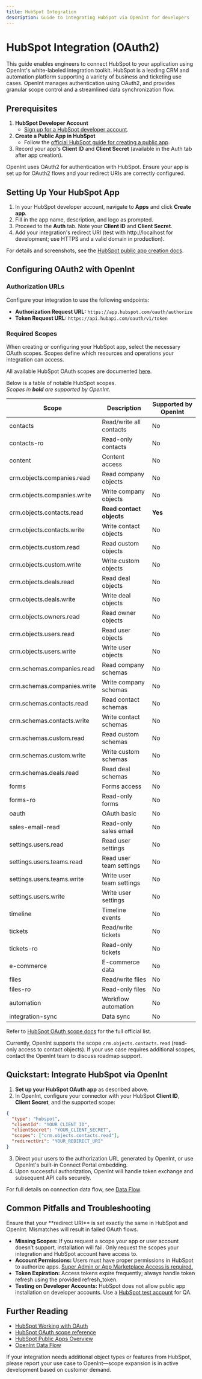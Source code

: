 ```yaml
---
title: HubSpot Integration
description: Guide to integrating HubSpot via OpenInt for developers
---
```


# HubSpot Integration (OAuth2)

This guide enables engineers to connect HubSpot to your application using OpenInt's white-labeled integration toolkit. HubSpot is a leading CRM and automation platform supporting a variety of business and ticketing use cases. OpenInt manages authentication using OAuth2, and provides granular scope control and a streamlined data synchronization flow.

## Prerequisites

1. **HubSpot Developer Account**
   - [Sign up for a HubSpot developer account](https://app.hubspot.com/signup-hubspot/developers).
2. **Create a Public App in HubSpot**
   - Follow the [official HubSpot guide for creating a public app](https://developers.hubspot.com/docs/guides/apps/public-apps/overview#create-a-public-app).
3. Record your app's **Client ID** and **Client Secret** (available in the Auth tab after app creation).

<Info>
OpenInt uses OAuth2 for authentication with HubSpot. Ensure your app is set up for OAuth2 flows and your redirect URIs are correctly configured.
</Info>

## Setting Up Your HubSpot App

1. In your HubSpot developer account, navigate to **Apps** and click **Create app**.
2. Fill in the app name, description, and logo as prompted.
3. Proceed to the **Auth** tab. Note your **Client ID** and **Client Secret**.
4. Add your integration's redirect URI (test with http://localhost for development; use HTTPS and a valid domain in production).

For details and screenshots, see the [HubSpot public app creation docs](https://developers.hubspot.com/docs/guides/apps/public-apps/overview#create-a-public-app).

## Configuring OAuth2 with OpenInt

### Authorization URLs

Configure your integration to use the following endpoints:

- **Authorization Request URL:**  `https://app.hubspot.com/oauth/authorize`
- **Token Request URL:** `https://api.hubapi.com/oauth/v1/token`

### Required Scopes

When creating or configuring your HubSpot app, select the necessary OAuth scopes. Scopes define which resources and operations your integration can access.

All available HubSpot OAuth scopes are documented [here](https://developers.hubspot.com/docs/guides/apps/authentication/working-with-oauth#configure-scopes).

Below is a table of notable HubSpot scopes. <br />
<em>Scopes in <strong>bold</strong> are supported by OpenInt.</em>

| Scope | Description | Supported by OpenInt |
|---|---|---|
| <Tooltip tip="Provides read and write access to all contacts and contact properties in HubSpot.">contacts</Tooltip> | Read/write all contacts | No |
| <Tooltip tip="Provides read-only access to contacts and contact properties in HubSpot.">contacts-ro</Tooltip> | Read-only contacts | No |
| <Tooltip tip="Provides read and write access to content, including blog posts, pages, and templates.">content</Tooltip> | Content access | No |
| <Tooltip tip="Provides read-only access to company objects in the CRM.">crm.objects.companies.read</Tooltip> | Read company objects | No |
| <Tooltip tip="Provides write access to company objects in the CRM.">crm.objects.companies.write</Tooltip> | Write company objects | No |
| <Tooltip tip="Provides read-only access to contact objects in the CRM.">crm.objects.contacts.read</Tooltip> | <strong>Read contact objects</strong> | **Yes** |
| <Tooltip tip="Provides write access to contact objects in the CRM.">crm.objects.contacts.write</Tooltip> | Write contact objects | No |
| <Tooltip tip="Provides read-only access to custom objects in the CRM.">crm.objects.custom.read</Tooltip> | Read custom objects | No |
| <Tooltip tip="Provides write access to custom objects in the CRM.">crm.objects.custom.write</Tooltip> | Write custom objects | No |
| <Tooltip tip="Provides read-only access to deal objects in the CRM.">crm.objects.deals.read</Tooltip> | Read deal objects | No |
| <Tooltip tip="Provides write access to deal objects in the CRM.">crm.objects.deals.write</Tooltip> | Write deal objects | No |
| <Tooltip tip="Provides read-only access to owner objects in the CRM.">crm.objects.owners.read</Tooltip> | Read owner objects | No |
| <Tooltip tip="Provides read-only access to user objects in the CRM.">crm.objects.users.read</Tooltip> | Read user objects | No |
| <Tooltip tip="Provides write access to user objects in the CRM.">crm.objects.users.write</Tooltip> | Write user objects | No |
| <Tooltip tip="Provides read-only access to company schemas in the CRM.">crm.schemas.companies.read</Tooltip> | Read company schemas | No |
| <Tooltip tip="Provides write access to company schemas in the CRM.">crm.schemas.companies.write</Tooltip> | Write company schemas | No |
| <Tooltip tip="Provides read-only access to contact schemas in the CRM.">crm.schemas.contacts.read</Tooltip> | Read contact schemas | No |
| <Tooltip tip="Provides write access to contact schemas in the CRM.">crm.schemas.contacts.write</Tooltip> | Write contact schemas | No |
| <Tooltip tip="Provides read-only access to custom schemas in the CRM.">crm.schemas.custom.read</Tooltip> | Read custom schemas | No |
| <Tooltip tip="Provides write access to custom schemas in the CRM.">crm.schemas.custom.write</Tooltip> | Write custom schemas | No |
| <Tooltip tip="Provides read-only access to deal schemas in the CRM.">crm.schemas.deals.read</Tooltip> | Read deal schemas | No |
| <Tooltip tip="Provides read and write access to forms and form submissions.">forms</Tooltip> | Forms access | No |
| <Tooltip tip="Provides read-only access to forms and form submissions.">forms-ro</Tooltip> | Read-only forms | No |
| <Tooltip tip="Allows the app to make OAuth requests to HubSpot's API.">oauth</Tooltip> | OAuth basic | No |
| <Tooltip tip="Provides read-only access to sales email data.">sales-email-read</Tooltip> | Read-only sales email | No |
| <Tooltip tip="Provides read-only access to user settings information.">settings.users.read</Tooltip> | Read user settings | No |
| <Tooltip tip="Provides read-only access to user team settings information.">settings.users.teams.read</Tooltip> | Read user team settings | No |
| <Tooltip tip="Provides write access to user team settings information.">settings.users.teams.write</Tooltip> | Write user team settings | No |
| <Tooltip tip="Provides write access to user settings information.">settings.users.write</Tooltip> | Write user settings | No |
| <Tooltip tip="Provides read and write access to timeline events for objects.">timeline</Tooltip> | Timeline events | No |
| <Tooltip tip="Provides read and write access to tickets in HubSpot.">tickets</Tooltip> | Read/write tickets | No |
| <Tooltip tip="Provides read-only access to tickets in HubSpot.">tickets-ro</Tooltip> | Read-only tickets | No |
| <Tooltip tip="Provides read and write access to e-commerce data including products, line items, and orders.">e-commerce</Tooltip> | E-commerce data | No |
| <Tooltip tip="Provides read and write access to files in HubSpot.">files</Tooltip> | Read/write files | No |
| <Tooltip tip="Provides read-only access to files in HubSpot.">files-ro</Tooltip> | Read-only files | No |
| <Tooltip tip="Provides access to workflow automation features.">automation</Tooltip> | Workflow automation | No |
| <Tooltip tip="Allows for syncing data between HubSpot and external systems.">integration-sync</Tooltip> | Data sync | No |

Refer to [HubSpot OAuth scope docs](https://developers.hubspot.com/docs/guides/apps/authentication/working-with-oauth#configure-scopes) for the full official list.

<Note>
Currently, OpenInt supports the scope <code>crm.objects.contacts.read</code> (read-only access to contact objects). If your use case requires additional scopes, contact the OpenInt team to discuss roadmap support.
</Note>

## Quickstart: Integrate HubSpot via OpenInt

1. **Set up your HubSpot OAuth app** as described above.
2. In OpenInt, configure your connector with your HubSpot **Client ID**, **Client Secret**, and the supported scope:

```json
{
  "type": "hubspot",
  "clientId": "YOUR_CLIENT_ID",
  "clientSecret": "YOUR_CLIENT_SECRET",
  "scopes": ["crm.objects.contacts.read"],
  "redirectUri": "YOUR_REDIRECT_URI"
}
```

3. Direct your users to the authorization URL generated by OpenInt, or use OpenInt's built-in Connect Portal embedding.
4. Upon successful authorization, OpenInt will handle token exchange and subsequent API calls securely.

For full details on connection data flow, see [Data Flow](/docs/connect/data-flow.mdx).

## Common Pitfalls and Troubleshooting

<Warning>
Ensure that your **redirect URI** is set exactly the same in HubSpot and OpenInt. Mismatches will result in failed OAuth flows.
</Warning>

- **Missing Scopes:** If you request a scope your app or user account doesn’t support, installation will fail. Only request the scopes your integration and HubSpot account have access to.
- **Account Permissions:** Users must have proper permissions in HubSpot to authorize apps. [Super Admin or App Marketplace Access is required.](https://knowledge.hubspot.com/user-management/hubspot-user-permissions-guide#super-admin)
- **Token Expiration:** Access tokens expire frequently; always handle token refresh using the provided refresh_token.
- **Testing on Developer Accounts:** HubSpot does not allow public app installation on developer accounts. Use a [HubSpot test account](https://developers.hubspot.com/docs/getting-started/account-types) for QA.

## Further Reading

- [HubSpot Working with OAuth](https://developers.hubspot.com/docs/guides/apps/authentication/working-with-oauth)
- [HubSpot OAuth scope reference](https://developers.hubspot.com/docs/guides/apps/authentication/working-with-oauth#configure-scopes)
- [HubSpot Public Apps Overview](https://developers.hubspot.com/docs/guides/apps/public-apps/overview)
- [OpenInt Data Flow](/docs/connect/data-flow.mdx)

<Tip>
If your integration needs additional object types or features from HubSpot, please report your use case to OpenInt—scope expansion is in active development based on customer demand.
</Tip>